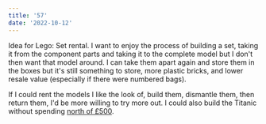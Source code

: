 ```yaml
---
title: '57'
date: '2022-10-12'
---
```


Idea for Lego: Set rental. I want to enjoy the process of building a set, taking it from the component parts and taking it to the complete model but I don't then want that model around. I can take them apart again and store them in the boxes but it's still something to store, more plastic bricks, and lower resale value (especially if there were numbered bags).

If I could rent the models I like the look of, build them, dismantle them, then return them, I'd be more willing to try more out. I could also build the Titanic without spending [north of £500](https://www.lego.com/en-gb/product/lego-titanic-10294).
